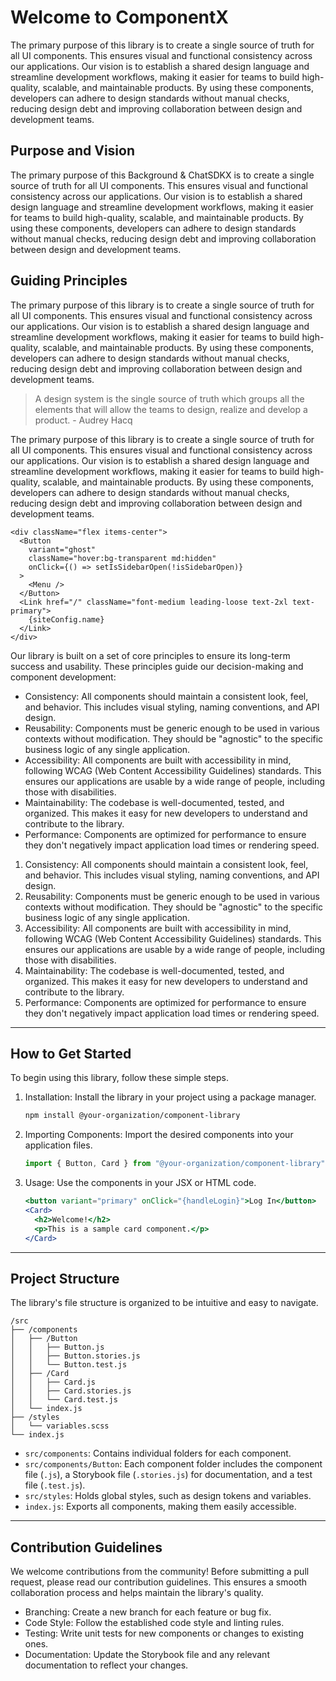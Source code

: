 # Welcome to ComponentX

The primary purpose of this library is to create a single source of truth for all UI components. This ensures visual and functional consistency across our applications. Our vision is to establish a shared design language and streamline development workflows, making it easier for teams to build high-quality, scalable, and maintainable products. By using these components, developers can adhere to design standards without manual checks, reducing design debt and improving collaboration between design and development teams.

## Purpose and Vision

The primary purpose of this <Link href='/background'>Background</Link> & <Link href='http://github.com/singhastra/chatsdkx'>ChatSDKX</Link> is to create a single source of truth for all UI components. This ensures visual and functional consistency across our applications. Our vision is to establish a shared design language and streamline development workflows, making it easier for teams to build high-quality, scalable, and maintainable products. By using these components, developers can adhere to design standards without manual checks, reducing design debt and improving collaboration between design and development teams.

## Guiding Principles

The primary purpose of this library is to create a single source of truth for all UI components. This ensures visual and functional consistency across our applications. Our vision is to establish a shared design language and streamline development workflows, making it easier for teams to build high-quality, scalable, and maintainable products. By using these components, developers can adhere to design standards without manual checks, reducing design debt and improving collaboration between design and development teams.

> A design system is the single source of truth which groups all the elements that will allow the teams to design, realize and develop a product. - Audrey Hacq

The primary purpose of this library is to create a single source of truth for all UI components. This ensures visual and functional consistency across our applications. Our vision is to establish a shared design language and streamline development workflows, making it easier for teams to build high-quality, scalable, and maintainable products. By using these components, developers can adhere to design standards without manual checks, reducing design debt and improving collaboration between design and development teams.

```tsx
<div className="flex items-center">
  <Button
    variant="ghost"
    className="hover:bg-transparent md:hidden"
    onClick={() => setIsSidebarOpen(!isSidebarOpen)}
  >
    <Menu />
  </Button>
  <Link href="/" className="font-medium leading-loose text-2xl text-primary">
    {siteConfig.name}
  </Link>
</div>
```

Our library is built on a set of core principles to ensure its long-term success and usability. These principles guide our decision-making and component development:

- Consistency: All components should maintain a consistent look, feel, and behavior. This includes visual styling, naming conventions, and API design.
- Reusability: Components must be generic enough to be used in various contexts without modification. They should be "agnostic" to the specific business logic of any single application.
- Accessibility: All components are built with accessibility in mind, following WCAG (Web Content Accessibility Guidelines) standards. This ensures our applications are usable by a wide range of people, including those with disabilities.
- Maintainability: The codebase is well-documented, tested, and organized. This makes it easy for new developers to understand and contribute to the library.
- Performance: Components are optimized for performance to ensure they don't negatively impact application load times or rendering speed.

1.  Consistency: All components should maintain a consistent look, feel, and behavior. This includes visual styling, naming conventions, and API design.
2.  Reusability: Components must be generic enough to be used in various contexts without modification. They should be "agnostic" to the specific business logic of any single application.
3.  Accessibility: All components are built with accessibility in mind, following WCAG (Web Content Accessibility Guidelines) standards. This ensures our applications are usable by a wide range of people, including those with disabilities.
4.  Maintainability: The codebase is well-documented, tested, and organized. This makes it easy for new developers to understand and contribute to the library.
5.  Performance: Components are optimized for performance to ensure they don't negatively impact application load times or rendering speed.

---

## How to Get Started

To begin using this library, follow these simple steps.

1.  Installation: Install the library in your project using a package manager.

    ```bash
    npm install @your-organization/component-library
    ```

2.  Importing Components: Import the desired components into your application files.

    ```jsx
    import { Button, Card } from "@your-organization/component-library";
    ```

3.  Usage: Use the components in your JSX or HTML code.

    ```jsx
    <button variant="primary" onClick="{handleLogin}">Log In</button>
    <Card>
      <h2>Welcome!</h2>
      <p>This is a sample card component.</p>
    </Card>
    ```

---

## Project Structure

The library's file structure is organized to be intuitive and easy to navigate.

```
/src
├── /components
│   ├── /Button
│   │   ├── Button.js
│   │   ├── Button.stories.js
│   │   └── Button.test.js
│   ├── /Card
│   │   ├── Card.js
│   │   ├── Card.stories.js
│   │   └── Card.test.js
│   └── index.js
├── /styles
│   └── variables.scss
└── index.js
```

- `src/components`: Contains individual folders for each component.
- `src/components/Button`: Each component folder includes the component file (`.js`), a Storybook file (`.stories.js`) for documentation, and a test file (`.test.js`).
- `src/styles`: Holds global styles, such as design tokens and variables.
- `index.js`: Exports all components, making them easily accessible.

---

## Contribution Guidelines

We welcome contributions from the community\! Before submitting a pull request, please read our contribution guidelines. This ensures a smooth collaboration process and helps maintain the library's quality.

- Branching: Create a new branch for each feature or bug fix.
- Code Style: Follow the established code style and linting rules.
- Testing: Write unit tests for new components or changes to existing ones.
- Documentation: Update the Storybook file and any relevant documentation to reflect your changes.
